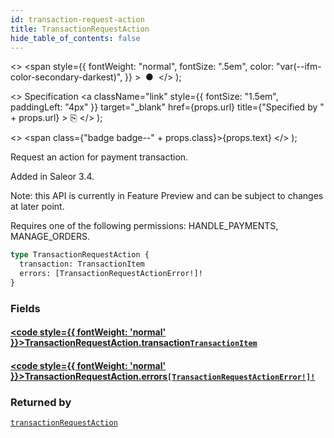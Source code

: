 ```yaml
---
id: transaction-request-action
title: TransactionRequestAction
hide_table_of_contents: false
---
```


  <>
    <span
      style={{
        fontWeight: "normal",
        fontSize: ".5em",
        color: "var(--ifm-color-secondary-darkest)",
      }}
    >
      &nbsp;●&nbsp;
    </span>
  </>
);

  <>
    Specification
    <a
      className="link"
      style={{ fontSize: "1.5em", paddingLeft: "4px" }}
      target="\_blank"
      href={props.url}
      title={"Specified by " + props.url}
    >
      ⎘
    </a>
  </>
);

  <>
    <span class={"badge badge--" + props.class}>{props.text}</span>
  </>
);

Request an action for payment transaction.

Added in Saleor 3.4.

Note: this API is currently in Feature Preview and can be subject to changes at later point.

Requires one of the following permissions: HANDLE_PAYMENTS, MANAGE_ORDERS.

```graphql
type TransactionRequestAction {
  transaction: TransactionItem
  errors: [TransactionRequestActionError!]!
}
```

### Fields

#### [<code style={{ fontWeight: 'normal' }}>TransactionRequestAction.<b>transaction</b></code>](#)<Bullet />[`TransactionItem`](../../../developer/api-reference/objects/transaction-item) <Badge class="secondary" text="object"/>

>

#### [<code style={{ fontWeight: 'normal' }}>TransactionRequestAction.<b>errors</b></code>](#)<Bullet />[`[TransactionRequestActionError!]!`](../../../developer/api-reference/objects/transaction-request-action-error) <Badge class="secondary" text="non-null"/> <Badge class="secondary" text="object"/>

>

### Returned by

[`transactionRequestAction`](../../../developer/api-reference/mutations/transaction-request-action) <Badge class="secondary" text="mutation"/>
